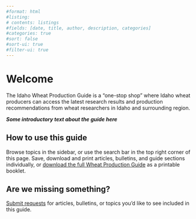 ```yaml
---
#format: html
#listing:
# contents: listings
#fields: [date, title, author, description, categories]
#categories: true
#sort: false
#sort-ui: true
#filter-ui: true
---
```


<!-- ![](images/1200x525-cereals.jpg){ width=100% alt="image of wheat awns at harvest, image of two cupped hands holding wheat kernels, image of a single wheat awn" style="display: block; margin: 0 auto" } -->

# Welcome {.unnumbered}

The Idaho Wheat Production Guide is a "one-stop shop" where Idaho wheat producers  can access the latest research results and production recommendations from wheat researchers in Idaho and surrounding region. 

***Some introductory text about the guide here***

## How to use this guide {.unnumbered}

Browse topics in the sidebar, or use the search bar in the top right corner of this page. Save, download and print articles, bulletins, and guide sections individually, or [download the full Wheat Production Guide]() as a printable booklet. 

## Are we missing something? {.unnumbered}  
[Submit requests](https://github.com/emilymg/wheat-production-guide-website/issues) for articles, bulletins, or topics you'd like to see included in this guide.  

